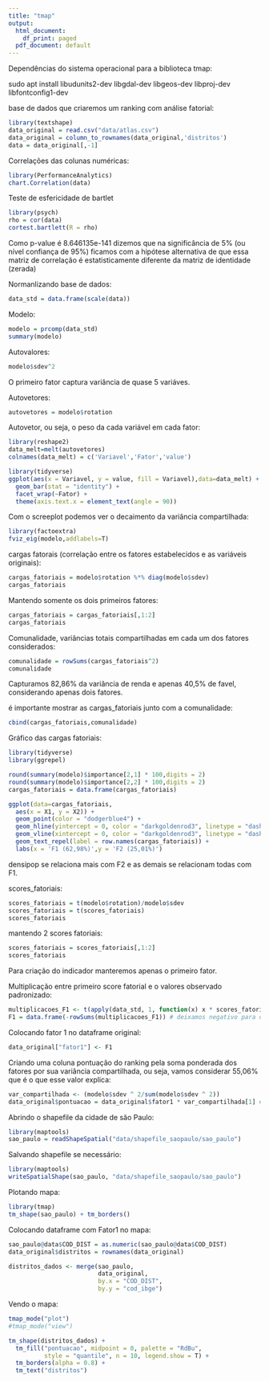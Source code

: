 ```yaml
---
title: "tmap"
output:
  html_document:
    df_print: paged
  pdf_document: default
---
```

Dependências do sistema operacional para a biblioteca tmap:

sudo apt install libudunits2-dev libgdal-dev libgeos-dev libproj-dev libfontconfig1-dev

base de dados que criaremos um ranking com análise fatorial:
```r
library(textshape)
data_original = read.csv("data/atlas.csv")
data_original = column_to_rownames(data_original,'distritos')
data = data_original[,-1]
```

Correlações das colunas numéricas:
```r
library(PerformanceAnalytics)
chart.Correlation(data)
```
Teste de esfericidade de bartlet
```r
library(psych)
rho = cor(data)
cortest.bartlett(R = rho)
```
Como p-value é 8.646135e-141 dizemos que na significância de 5% (ou nível confiança de 95%) ficamos com a hipótese alternativa de que essa matriz de correlação é estatisticamente diferente da matriz de identidade (zerada)

Normanlizando base de dados:
```r
data_std = data.frame(scale(data))
```

Modelo:
```r
modelo = prcomp(data_std)
summary(modelo)
```

Autovalores:
```r
modelo$sdev^2
```
O primeiro fator captura variância de quase 5 variáves.

Autovetores:
```r
autovetores = modelo$rotation
```

Autovetor, ou seja, o peso da cada variável em cada fator:
```r
library(reshape2)
data_melt=melt(autovetores)
colnames(data_melt) = c('Variavel','Fator','value')

library(tidyverse)
ggplot(aes(x = Variavel, y = value, fill = Variavel),data=data_melt) +
  geom_bar(stat = "identity") + 
  facet_wrap(~Fator) +
  theme(axis.text.x = element_text(angle = 90))
```
Com o screeplot podemos ver o decaimento da variância compartilhada:

```r
library(factoextra)
fviz_eig(modelo,addlabels=T)
```
cargas fatorais (correlação entre os fatores estabelecidos e as variáveis originais):

```r
cargas_fatoriais = modelo$rotation %*% diag(modelo$sdev)
cargas_fatoriais
```
Mantendo somente os dois primeiros fatores:
```r
cargas_fatoriais = cargas_fatoriais[,1:2]
cargas_fatoriais
```

Comunalidade, variâncias totais compartilhadas em cada um dos fatores considerados:
```r
comunalidade = rowSums(cargas_fatoriais^2)
comunalidade
```
Capturamos 82,86% da variância de renda e apenas 40,5% de favel, considerando apenas dois fatores.

é importante mostrar as cargas_fatoriais junto com a comunalidade: 
```r
cbind(cargas_fatoriais,comunalidade)
```

Gráfico das cargas fatoriais:

```r

library(tidyverse)
library(ggrepel)

round(summary(modelo)$importance[2,1] * 100,digits = 2)
round(summary(modelo)$importance[2,2] * 100,digits = 2)
cargas_fatoriais = data.frame(cargas_fatoriais)

ggplot(data=cargas_fatoriais,
  aes(x = X1, y = X2)) +
  geom_point(color = "dodgerblue4") +
  geom_hline(yintercept = 0, color = "darkgoldenrod3", linetype = "dashed") +
  geom_vline(xintercept = 0, color = "darkgoldenrod3", linetype = "dashed") +
  geom_text_repel(label = row.names(cargas_fatoriais)) +
  labs(x = 'F1 (62,98%)',y = 'F2 (25,01%)')
```
densipop se relaciona mais com F2 e as demais se relacionam todas com F1.

scores_fatoriais: 

```r
scores_fatoriais = t(modelo$rotation)/modelo$sdev
scores_fatoriais = t(scores_fatoriais)
scores_fatoriais
```

mantendo 2 scores fatoriais: 

```r
scores_fatoriais = scores_fatoriais[,1:2]
scores_fatoriais
```

Para criação do indicador manteremos apenas o primeiro fator.

Multiplicação entre primeiro score fatorial e o valores observado padronizado:
```r
multiplicacoes_F1 <- t(apply(data_std, 1, function(x) x * scores_fatoriais[,1]))
F1 = data.frame(-rowSums(multiplicacoes_F1)) # deixamos negativo para o ranking ficar "bunitinho" - quanto maior, signica melhor, e não o contrario
```

Colocando fator 1 no dataframe original:
```r
data_original["fator1"] <- F1
```

Criando uma coluna pontuação do ranking pela soma ponderada dos fatores por sua variância compartilhada, ou seja, vamos considerar 55,06% que é o que esse valor explica:

```r
var_compartilhada <- (modelo$sdev ^ 2/sum(modelo$sdev ^ 2))
data_original$pontuacao = data_original$fator1 * var_compartilhada[1] # 55,06%
```

Abrindo o shapefile da cidade de são Paulo:

```r
library(maptools)
sao_paulo = readShapeSpatial("data/shapefile_saopaulo/sao_paulo")
```

Salvando shapefile se necessário:

```r
library(maptools)
writeSpatialShape(sao_paulo, "data/shapefile_saopaulo/sao_paulo")
```

Plotando mapa:
```r
library(tmap)
tm_shape(sao_paulo) + tm_borders()
```

Colocando dataframe com Fator1 no mapa:

```r
sao_paulo@data$COD_DIST = as.numeric(sao_paulo@data$COD_DIST)
data_original$distritos = rownames(data_original)

distritos_dados <- merge(sao_paulo,
                         data_original,
                         by.x = "COD_DIST",
                         by.y = "cod_ibge")

```

Vendo o mapa:

```r
tmap_mode("plot")
#tmap_mode("view")

tm_shape(distritos_dados) +
  tm_fill("pontuacao", midpoint = 0, palette = "RdBu", 
          style = "quantile", n = 10, legend.show = T) +
  tm_borders(alpha = 0.8) +
  tm_text("distritos") 

```



